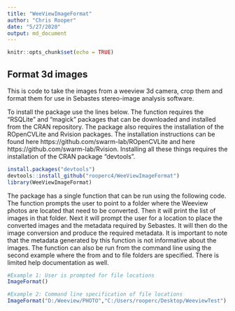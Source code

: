 ```yaml
---
title: "WeeViewImageFormat"
author: "Chris Rooper"
date: "5/27/2020"
output: md_document
---
```


```r
knitr::opts_chunk$set(echo = TRUE)
```

## Format 3d images

This is code to take the images from a weeview 3d camera, crop them and format them for use in Sebastes stereo-image analysis software.



To install the package use the lines below. The function requires the "RSQLite" and "magick" packages that can be downloaded and installed from the CRAN repository. The package also requires the installation of the ROpenCVLite and Rvision packages. The installation instructions can be found here https://github.com/swarm-lab/ROpenCVLite and here https://github.com/swarm-lab/Rvision. Installing all these things requires the installation of the CRAN package "devtools".


```r

install.packages("devtools")
devtools::install_github("rooperc4/WeeViewImageFormat")
library(WeeViewImageFormat)

```


The package has a single function that can be run using the following code. The function prompts the user to point to a folder where the Weeview photos are located that need to be converted. Then it will print the list of images in that folder. Next it will prompt the user for a location to place the converted images and the metadata required by Sebastes. It will then do the image conversion and produce the required metadata. It is important to note that the metadata generated by this function is not informative about the images. The function can also be run from the command line using the second example where the from and to file folders are specified. There is limited help documentation as well. 

```r
#Example 1: User is prompted for file locations
ImageFormat()

#Example 2: Command line specification of file locations
ImageFormat("D:/Weeview/PHOTO","C:/Users/rooperc/Desktop/WeeviewTest")
```



